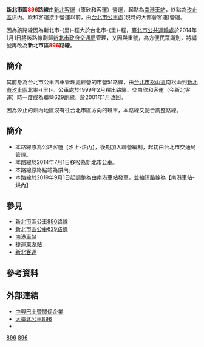 {{Infobox Bus Route
| number = 新北市區<span style="color:red;">896</span>路線
| image =[[File:光華巴士670-U3_896.jpg|300px]]
| bgcolor = white
| fontcolor = red
| system = 台北聯營
| manager = [[新北市政府交通局|新北市政府交通局]]運輸管理科
| operator = <!-- 注释出：[[File:CSGroupBusLogo.svg|50px]] -->[[新北客運|新北客運]]
| garage = 五堵站
| garage1 =
| vehicle =
| start = [[南港車站|南港車站]]
| via ={{BS-map
|title=臺北聯營896路線公車停靠站示意圖
|collapsible=yes
|legend=0
|lua=1
|map=
KBHFa~~ [[南港車站|南港車站]]
BHF(R)f~~南港行政中心
BHF~~南港高工(南港路)
BHF~~南港軟體園區南站
BHF~~南港軟體園區北站
BHF~~[[捷運東湖站|捷運東湖站(南湖高中)]]
BHF~~五分社區
BHF~~東湖國小
uBHF~~北山里
uBHF~~經貿園區
uBHF~~木南煤礦
uBHF~~金龍國小
uBHF(L)g~~北峰里(明峰街)
uBHF~~金龍里
uBHF~~金龍湖
uBHF~~濱湖大第
uBHF~~伯爵山莊一
uBHF~~伯爵山莊
uBHF~~樟江大橋
uBHF~~凱旋大地
uBHF~~北港溪口
BHF~~孝友別墅
BHF~~川口
BHF~~明園山莊
BHF~~土巷口
BHF~~洪內派出所
BHF~~北港國小
BHF~~北港國小二
BHF~~拱北殿
BHF~~汐萬路三段
BHF~~慈惠堂
BHF~~堪農山莊
BHF~~烘下
BHF~~月牙泉
BHF~~烘內
KBHFe~~ 四川橋
}}
| via1 = 
| end = 烘內
| length =
| level = 05:30～22:00(例假日頭班06:00)
| level1 =
| frequency =
| frequency1 = 每日固定班次發車
| time =
| fare = 台北聯營兩段票
| section_fare_1 = 北山-{里}-
| section_fare_buffer_1 = 北港溪口
| section_fare_2 =
| section_fare_buffer_2 =
| other_route =
| compete =
}}

'''新北市區<span style="color:red;">896</span>路線'''由[[新北客運|新北客運]]（原欣和客運）營運，起點為[[南港車站|南港車站]]，終點為[[汐止區|汐止區]]烘內。欣和客運接手營運以前，由[[台北市公車處|台北市公車處]](現時的大都會客運)營運。

因為該路線因為新北市-{里}-程大於台北市-{里}-程，[[臺北市公共運輸處|臺北市公共運輸處]]於2014年1月1日將該路線劃歸[[新北市政府交通局|新北市政府交通局]]管理，又因與{{新北市區|51}}重號，為方便民眾識別，將編號再改為'''新北市區<span style="color:red;">896</span>路線'''。

==簡介==
其前身為台北市公車汽車管理處經營的市營51路線，由[[台北市|台北市]][[松山區_(臺北市)|松山區]]南松山到[[新北市|新北市]][[汐止區|汐止區]]北峯-{里}-。公車處於1999年2月釋出路線、交由欣和客運（今新北客運）時一度成為聯營629副線，於2001年1月改回。

因為汐止的烘內地區沒有往台北市區方向的班車，本路線又配合調整路線。

==簡介==
* 本路線原為公路客運【汐止-烘內】，後期加入聯營編制，起初由台北市交通局管理。
* 本路線於2014年7月1日移撥為新北市公車。
* 本路線原終點站為烘內。
* 本路線於2019年9月1日起調整為由南港車站發車，並縮短路線為【南港車站-烘內】
==參見==
*[[新北市區公車890路線|新北市區公車890路線]]
*[[新北市區公車629路線|新北市區公車629路線]]
*[[南港車站|南港車站]]
*捷運[[東湖站_(臺北市)|東湖站]]
*[[新北客運|新北客運]]

== 參考資料 ==
{{Reflist}}

==外部連結==
*[http://www.csgroup-bus.com.tw/  中興巴士暨關係企業] {{Wayback|url=http://www.csgroup-bus.com.tw/ |date=20160829021456 }} 
*[https://ebus.gov.taipei/EBus/VsSimpleMap?gb=0&routeid=0400089600 大臺北公車896] {{Wayback|url=https://ebus.gov.taipei/EBus/VsSimpleMap?gb=0&routeid=0400089600 |date=20200806064151 }}
*{{facebook|TransTaipei|暢行台北公車客運資訊站}}

{{新北市區公車路線}}
{{台北聯營公車路線}}
{{台北聯營公車}}

[[Category:新北市區公車路線|896]]
[[Category:汐止區公車路線|896]]
